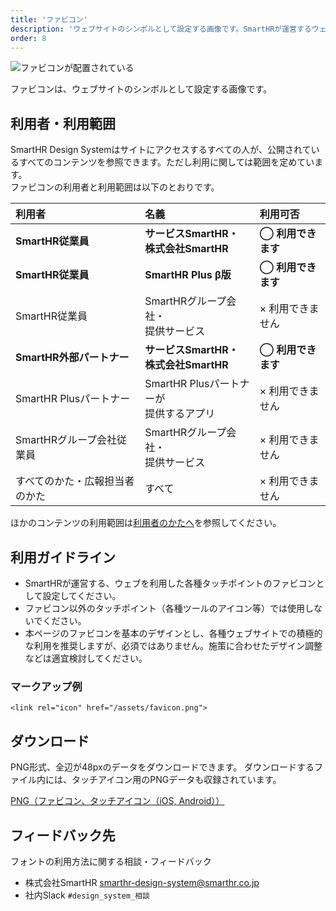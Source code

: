 ```yaml
---
title: 'ファビコン'
description: 'ウェブサイトのシンボルとして設定する画像です。SmartHRが運営するウェブを利用した各種タッチポイントに使用してください。'
order: 8
---
```


![ファビコンが配置されている](./images/favicon-sample.png)

ファビコンは、ウェブサイトのシンボルとして設定する画像です。

## 利用者・利用範囲

SmartHR Design Systemはサイトにアクセスするすべての人が、公開されているすべてのコンテンツを参照できます。ただし利用に関しては範囲を定めています。  
ファビコンの利用者と利用範囲は以下のとおりです。

| 利用者 | 名義 | 利用可否 |
| :-- | :-- | :-- |
| **SmartHR従業員** | **サービスSmartHR・**<br>**株式会社SmartHR** | **◯ 利用できます** |
| **SmartHR従業員** | **SmartHR Plus β版** | **◯ 利用できます** |
| SmartHR従業員 | SmartHRグループ会社・<br>提供サービス | × 利用できません |
| **SmartHR外部パートナー** | **サービスSmartHR・**<br>**株式会社SmartHR** | **◯ 利用できます** |
| SmartHR Plusパートナー | SmartHR Plusパートナーが<br>提供するアプリ | × 利用できません |
| SmartHRグループ会社従業員 | SmartHRグループ会社・<br>提供サービス | × 利用できません |
| すべてのかた・広報担当者のかた | すべて | × 利用できません |

ほかのコンテンツの利用範囲は[利用者のかたへ](/introduction/user/)を参照してください。


## 利用ガイドライン

- SmartHRが運営する、ウェブを利用した各種タッチポイントのファビコンとして設定してください。
- ファビコン以外のタッチポイント（各種ツールのアイコン等）では使用しないでください。
- 本ページのファビコンを基本のデザインとし、各種ウェブサイトでの積極的な利用を推奨しますが、必須ではありません。施策に合わせたデザイン調整などは適宜検討してください。


### マークアップ例
```
<link rel="icon" href="/assets/favicon.png">
```

## ダウンロード
PNG形式、全辺が48pxのデータをダウンロードできます。
ダウンロードするファイル内には、タッチアイコン用のPNGデータも収録されています。

<a href="/downloads/SmartHR_favicon.zip"> PNG（ファビコン、タッチアイコン（iOS, Android））</a>

## フィードバック先
フォントの利用方法に関する相談・フィードバック

- 株式会社SmartHR smarthr-design-system@smarthr.co.jp
- 社内Slack `#design_system_相談`